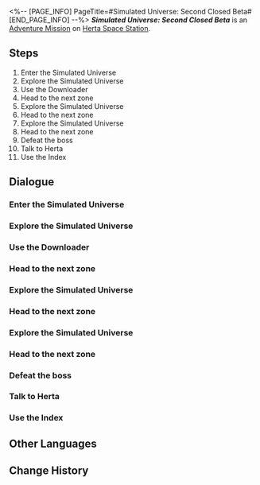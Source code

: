 <%-- [PAGE_INFO]
PageTitle=#Simulated Universe: Second Closed Beta#
[END_PAGE_INFO] --%>
{{Stub|Dialogue.}}
{{Mission Infobox
|id            = 4030002
|title         = 
|image         = <!--Mission Simulated Universe: Second Closed Beta.png-->
|type          = Adventure
|event_name    = 
|chapter       = 
|requirements  = [[Trailblaze Mission]] ''[[Simulated Universe: First Closed Beta]]'' completed
|summary       = <!--official mission summary from Fate's Atlas-->
|characters    = Aha; Fuli; Herta; Simulated Universe; Trailblazer
|startLocation = [[Herta Space Station]] - [[Herta's Office]]
|world         = Herta Space Station
|area          = Herta's Office
|prev          = 
|next          = 
|exp           = 1000
|credits       = 15000
|stellarJade   = 50
|other         = {{Card List|Adventure Log*3; Condensed Aether*3}}
}}
'''''Simulated Universe: Second Closed Beta''''' is an [[Adventure Mission]] on [[Herta Space Station]].

==Steps==
# Enter the Simulated Universe
# Explore the Simulated Universe
# Use the Downloader
# Head to the next zone
# Explore the Simulated Universe
# Head to the next zone
# Explore the Simulated Universe
# Head to the next zone
# Defeat the boss
# Talk to Herta
# Use the Index

<!--
==Gameplay Notes==

--><!--
==Trial Character==

-->
==Dialogue==
{{Stub Dialogue}}
{{Dialogue Start}}
:{{tx}}
{{Dialogue End}}

===Enter the Simulated Universe===
{{Mission Description|type=adventure|location=<!--to be added-->|update|Herta asks you to enter the Simulated Universe created by the Genius Society while pretending to be the Aeon of Trailblaze, and try to glean the secret of Aeons and Paths from the simulated Aeons.}}
{{Dialogue Start}}
:{{tx}}
{{Dialogue End}}

===Explore the Simulated Universe===
{{Dialogue Start}}
:{{tx}}
{{Dialogue End}}

===Use the Downloader===
{{Dialogue Start}}
:{{tx}}
{{Dialogue End}}

===Head to the next zone===
{{Dialogue Start}}
:{{tx}}
{{Dialogue End}}

===Explore the Simulated Universe===
{{Dialogue Start}}
:{{tx}}
{{Dialogue End}}

===Head to the next zone===
{{Dialogue Start}}
:{{tx}}
{{Dialogue End}}

===Explore the Simulated Universe===
{{Dialogue Start}}
:{{tx}}
{{Dialogue End}}

===Head to the next zone===
{{Dialogue Start}}
:{{tx}}
{{Dialogue End}}

===Defeat the boss===
{{Dialogue Start}}
:{{tx}}
{{Dialogue End}}

===Talk to Herta===
{{Dialogue Start}}
:{{tx}}
{{Dialogue End}}

===Use the Index===
{{Dialogue Start}}
:{{tx}}
{{Dialogue End}}

==Other Languages==
{{Other Languages
|en   = Simulated Universe: Second Closed Beta
|zhs  = 模拟宇宙•漫游测试
|zht  = 模擬宇宙•漫遊測試
|ja   = 模擬宇宙・巡星テスト
|ko   = 시뮬레이션 우주•2차 클로즈 베타
|es   = Universo Simulado: segunda beta cerrada
|fr   = Univers simulé&nbsp;: Deuxième bêta fermée
|ru   = Виртуальная вселенная: Второй бета-тест
|th   = Simulated Universe: การทดสอบประสิทธิภาพ
|vi   = Vũ Trụ Mô Phỏng - Thử Nghiệm Close Beta
|de   = Universum-Simulation: Zweite geschlossene Beta
|id   = Simulated Universe: Tes Penjelajahan
|pt   = Universo Simulado: Segundo Beta Fechado
}}

==Change History==
{{Change History|1.0}}

